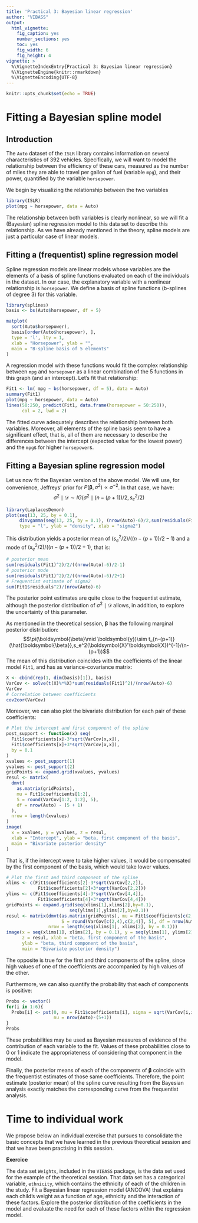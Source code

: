 ```yaml
---
title: 'Practical 3: Bayesian linear regression'
author: "VIBASS"
output:
  html_vignette:
    fig_caption: yes
    number_sections: yes
    toc: yes
    fig_width: 6
    fig_height: 4
vignette: >
  %\VignetteIndexEntry{Practical 3: Bayesian linear regression}
  %\VignetteEngine{knitr::rmarkdown}
  %\VignetteEncoding{UTF-8}
---
```


```r
knitr::opts_chunk$set(echo = TRUE)
```

# Fitting a Bayesian spline model

## Introduction 

The `Auto` dataset of the `ISLR` library contains information on several characteristics of 392 vehicles. Specifically, we will want to model the relationship between the efficiency of these cars, measured as the number of miles they are able to travel per gallon of fuel (variable `mpg`), and their power, quantified by the variable `horsepower`.

We begin by visualizing the relationship between the two variables

```r
library(ISLR)
plot(mpg ~ horsepower, data = Auto)
```

The relationship between both variables is clearly nonlinear, so we will fit a (Bayesian) spline regression model to this data set to describe this relationship. As we have already mentioned in the theory, spline models are just a particular case of linear models.

## Fitting a (frequentist) spline regression model 

Spline regression models are linear models whose variables are the elements of a basis of spline functions evaluated on each of the individuals in the dataset. In our case, the explanatory variable with a nonlinear relationship is `horsepower`. We define a basis of spline functions (b-splines of degree 3) for this variable. 

```r
library(splines)
basis <- bs(Auto$horsepower, df = 5)

matplot(
  sort(Auto$horsepower),
  basis[order(Auto$horsepower), ],
  type = 'l', lty = 1,
  xlab = "Horsepower", ylab = "", 
  main = "B-spline basis of 5 elements"
)

```
A regression model with these functions would fit the complex relationship between `mpg` and `horsepower` as a linear combination of the 5 functions in this graph (and an intercept). Let's fit that relationship:
```r
Fit1 <- lm( mpg ~ bs(horsepower, df = 5), data = Auto)
summary(Fit1)
plot(mpg ~ horsepower, data = Auto)
lines(50:250, predict(Fit1, data.frame(horsepower = 50:250)),
      col = 2, lwd = 2)
```
The fitted curve adequately describes the relationship between both variables. Moreover, all elements of the spline basis seem to have a significant effect, that is, all of them are necessary to describe the differences between the intercept (expected value for the lowest power) and the `mpg`s for higher `horsepower`s.

## Fitting a Bayesian spline regression model 

Let us now fit the Bayesian version of the above model. We will use, for convenience, Jeffreys' prior for $P(\boldsymbol{\beta},\sigma^2)\propto \sigma^{-2}$. In that case, we have:
$$\sigma^2\mid \mathcal{D}\sim IG(\sigma^2\mid(n-(p+1))/2,s_e^2/2)$$
```r
library(LaplacesDemon)
plot(seq(13, 25, by = 0.1), 
     dinvgamma(seq(13, 25, by = 0.1), (nrow(Auto)-6)/2,sum(residuals(Fit1)^2)/2), 
     type = "l", ylab = "density", xlab = "sigma2")
```
This distribution yields a posterior mean of $(s^2_e/2)/((n-(p+1))/2-1)$ and a mode of $(s^2_e/2)/((n-(p+1))/2+1)$, that is:
```r
# posterior mean
sum(residuals(Fit1)^2)/2/((nrow(Auto)-6)/2-1)
# posterior mode
sum(residuals(Fit1)^2)/2/((nrow(Auto)-6)/2+1)
# Frequentist estimate of sigma2
sum(Fit1$residuals^2)/(nrow(Auto)-6)
```
The posterior point estimates are quite close to the frequentist estimate, although the posterior distribution of $\sigma^2\mid\mathcal{D}$ allows, in addition, to explore the uncertainty of this parameter.

As mentioned in the theoretical session, $\boldsymbol{\beta}$ has the following marginal posterior distribution:
$$\pi(\boldsymbol{\beta}\mid \boldsymbol{y})\sim t_{n-(p+1)}(\hat{\boldsymbol{\beta}},s_e^2(\boldsymbol{X}'\boldsymbol{X})^{-1}/(n-(p+1))$$
The mean of this distribution coincides with the coefficients of the linear model `Fit1`, and has as variance-covariance matrix:
```r
X <- cbind(rep(1, dim(basis)[1]), basis)
VarCov <- solve(t(X)%*%X)*sum(residuals(Fit1)^2)/(nrow(Auto)-6)
VarCov
# Correlation between coefficients
cov2cor(VarCov)
```
Moreover, we can also plot the bivariate distribution for each pair of these coefficients:
```r
# Plot the intercept and first component of the spline
post_support <- function(x) seq(
  Fit1$coefficients[x]-3*sqrt(VarCov[x,x]),
  Fit1$coefficients[x]+3*sqrt(VarCov[x,x]),
  by = 0.1
)
xvalues <- post_support(1)
yvalues <- post_support(2)
gridPoints <- expand.grid(xvalues, yvalues)
resul <- matrix(
  dmvt(
    as.matrix(gridPoints),
    mu = Fit1$coefficients[1:2],
    S = round(VarCov[1:2, 1:2], 5), 
    df = nrow(Auto) - (5 + 1)
  ),
  nrow = length(xvalues)
)
image(
  x = xvalues, y = yvalues, z = resul,
  xlab = "Intercept", ylab = "beta, first component of the basis", 
  main = "Bivariate posterior density"
)
```

That is, if the intercept were to take higher values, it would be compensated by the first component of the basis, which would take lower values. 

```r
# Plot the first and third component of the spline
xlims <- c(Fit1$coefficients[2]-3*sqrt(VarCov[2,2]),
            Fit1$coefficients[2]+3*sqrt(VarCov[2,2]))
ylims <- c(Fit1$coefficients[4]-3*sqrt(VarCov[4,4]),
            Fit1$coefficients[4]+3*sqrt(VarCov[4,4]))
gridPoints <- expand.grid(seq(xlims[1],xlims[2],by=0.1),
                        seq(ylims[1],ylims[2],by=0.1))
resul <- matrix(dmvt(as.matrix(gridPoints), mu = Fit1$coefficients[c(2,4)],
                     S = round(VarCov[c(2,4),c(2,4)], 5), df = nrow(Auto)-(5+1)), 
                nrow = length(seq(xlims[1], xlims[2], by = 0.1)))
image(x = seq(xlims[1], xlims[2], by = 0.1), y = seq(ylims[1], ylims[2], by = 0.1), 
      z = resul, xlab = "beta, first component of the basis", 
      ylab = "beta, third component of the basis", 
      main = "Bivariate posterior density")
```

The opposite is true for the first and third components of the spline, since high values of one of the coefficients are accompanied by high values of the other.

Furthermore, we can also quantify the probability that each of components is positive:
```r
Probs <- vector()
for(i in 1:6){
  Probs[i] <- pst(0, mu = Fit1$coefficients[i], sigma = sqrt(VarCov[i,i]),
                  nu = nrow(Auto)-(5+1))
}
Probs
```

These probabilities may be used as Bayesian measures of evidence of the contribution of each variable to the fit. Values of these probabilities close to 0 or 1 indicate the appropriateness of considering that component in the model.

Finally, the posterior means of each of the components of $\boldsymbol{\beta}$ coincide with the frequentist estimates of those same coefficients. Therefore, the point estimate (posterior mean) of the spline curve resulting from the Bayesian analysis exactly matches the corresponding curve from the frequentist analysis.

# Time to individual work

We propose below an individual exercise that pursues to consolidate the basic concepts that we have learned in the previous theoretical session and that we have been practising in this session. 

**Exercice** 

The data set `Weights`, included in the `VIBASS` package, is the data set used for the example of the theoretical session. That data set has a categorical variable, `ethnicity`, which contains the ethnicity of each of the children in the study. Fit a Bayesian linear regression model (ANCOVA) that explains each child's weight as a function of age, ethnicity and the interaction of these factors. Explore the posterior distribution of the coefficients in the model and evaluate the need for each of these factors within the regression model.
